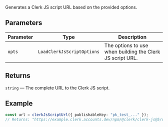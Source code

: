 Generates a Clerk JS script URL based on the provided options.

## Parameters

| Parameter | Type                       | Description                                               |
| --------- | -------------------------- | --------------------------------------------------------- |
| `opts`    | `LoadClerkJsScriptOptions` | The options to use when building the Clerk JS script URL. |

## Returns

`string` — The complete URL to the Clerk JS script.

## Example

```typescript
const url = clerkJsScriptUrl({ publishableKey: "pk_test_..." });
// Returns: "https://example.clerk.accounts.dev/npm/@clerk/clerk-js@5/dist/clerk.browser.js"
```
